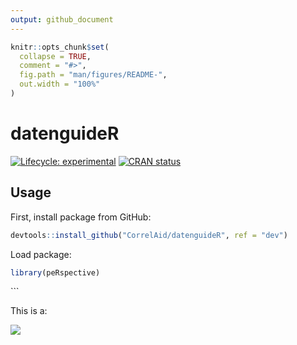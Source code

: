 ```yaml
---
output: github_document
---
```


<!-- README.md is generated from README.Rmd. Please edit that file -->

```r
knitr::opts_chunk$set(
  collapse = TRUE,
  comment = "#>",
  fig.path = "man/figures/README-",
  out.width = "100%"
)


```
# datenguideR

<!-- badges: start -->
[![Lifecycle: experimental](https://img.shields.io/badge/lifecycle-experimental-orange.svg)](https://www.tidyverse.org/lifecycle/#experimental)
[![CRAN status](https://www.r-pkg.org/badges/version/Projects)](https://cran.r-project.org/package=Projects)
<!-- badges: end -->


## Usage

First, install package from GitHub:

```r
devtools::install_github("CorrelAid/datenguideR", ref = "dev")
```


Load package:

```r
library(peRspective)

```

```


This is a:

![](http://www.wipsociology.org/wp-content/uploads/2017/12/banner.png)


